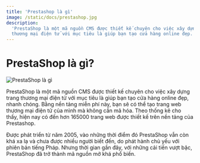 ```yaml
---
title: 'Prestashop là gì'
image: /static/docs/prestashop.jpg
description:
  'PrestaShop là một mã nguồn CMS được thiết kế chuyên cho việc xây dựng trang
  thương mại điện tử với mục tiêu là giúp bạn tạo cửa hàng online đẹp.'
---
```


# PrestaShop là gì?

![PrestaShop là gì](/static/docs/prestashop.jpg)

PrestaShop là một mã nguồn CMS được thiết kế chuyên cho việc xây dựng trang
thương mại điện tử với mục tiêu là giúp bạn tạo cửa hàng online đẹp, nhanh
chóng. Bằng nền tảng miễn phí này, bạn sẽ có thể tạo trang web thương mại điện
tử của mình mà không cần mã hóa. Theo thống kê cho thấy, hiện nay có đến hơn
165000 trang web được thiết kế trên nền tảng của Prestashop.

Được phát triển từ năm 2005, vào những thời điểm đó PrestaShop vẫn còn khá xa lạ
và chưa được nhiều người biết đến, do phát hành chủ yếu với phiên bản tiếng
Pháp. Nhưng thời gian gần đây, với những cải tiến vượt bậc, PrestaShop đã trở
thành mã nguồn mở khá phổ biến.
